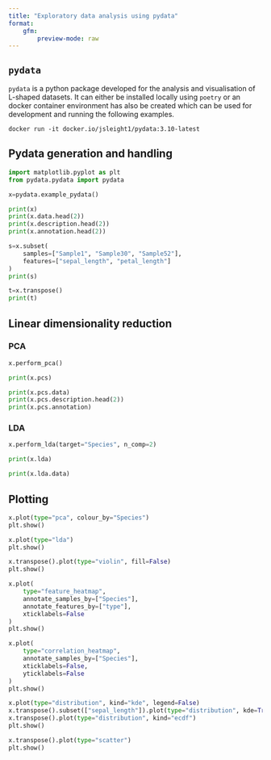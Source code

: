 ```yaml
---
title: "Exploratory data analysis using pydata"
format: 
    gfm:
        preview-mode: raw
---
```


## `pydata`

`pydata` is a python package developed for the analysis and visualisation of 
L-shaped datasets. It can either be installed locally using `poetry` or an 
docker container environment has also be created which can be used for 
development and running the following examples.

`docker run -it docker.io/jsleight1/pydata:3.10-latest`

## Pydata generation and handling

```python
import matplotlib.pyplot as plt
from pydata.pydata import pydata

x=pydata.example_pydata()

print(x)
print(x.data.head(2))
print(x.description.head(2))
print(x.annotation.head(2))

s=x.subset(
    samples=["Sample1", "Sample30", "Sample52"], 
    features=["sepal_length", "petal_length"]
)
print(s)

t=x.transpose()
print(t)

```

## Linear dimensionality reduction

### PCA
```python

x.perform_pca()

print(x.pcs)

print(x.pcs.data)
print(x.pcs.description.head(2))
print(x.pcs.annotation)
```

### LDA
```python

x.perform_lda(target="Species", n_comp=2)

print(x.lda)

print(x.lda.data)
```


## Plotting

```python
x.plot(type="pca", colour_by="Species")
plt.show()
```

```python
x.plot(type="lda")
plt.show()
```

```python
x.transpose().plot(type="violin", fill=False)
plt.show()
```

```python
x.plot(
    type="feature_heatmap", 
    annotate_samples_by=["Species"], 
    annotate_features_by=["type"], 
    xticklabels=False
)
plt.show()
```

```python
x.plot(
    type="correlation_heatmap", 
    annotate_samples_by=["Species"], 
    xticklabels=False,
    yticklabels=False
)
plt.show()
```

```python
x.plot(type="distribution", kind="kde", legend=False)
x.transpose().subset(["sepal_length"]).plot(type="distribution", kde=True)
x.transpose().plot(type="distribution", kind="ecdf")
plt.show()
```

```python
x.transpose().plot(type="scatter")
plt.show()
```